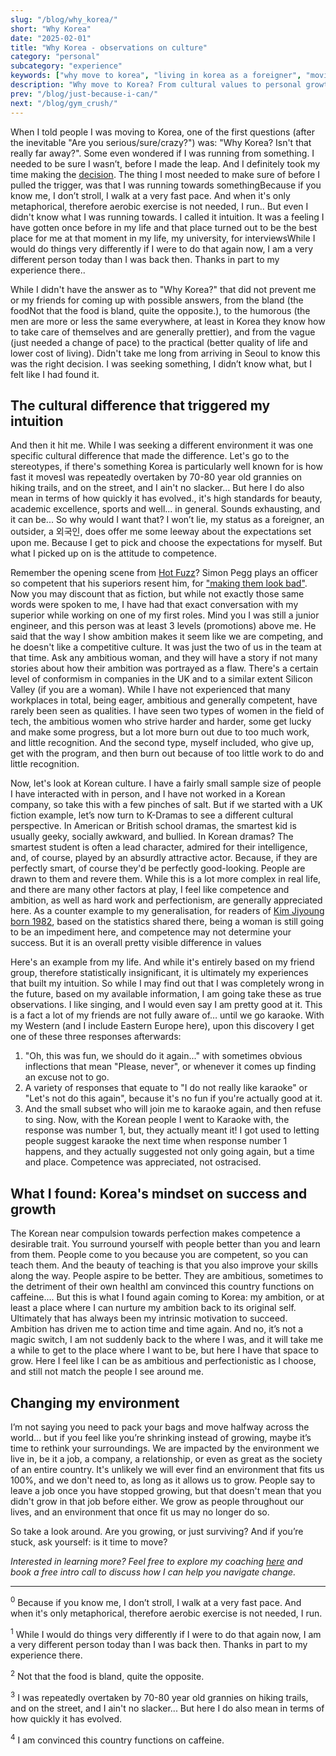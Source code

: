 ```yaml
---
slug: "/blog/why_korea/"
short: "Why Korea"
date: "2025-02-01"
title: "Why Korea - observations on culture"
category: "personal"
subcategory: "experience"
keywords: ["why move to korea", "living in korea as a foreigner", "moving to korea from the UK", "Romanian in korea", "korean cultural differences", "cultural differences in korea", "expat life in korea", "expat life", "immigrant life in korea", "immigrant life", "why korea attracts expats", "korean perfectionism", "western vs korean culture", "korean attitude towards success", "korean attitude towards competence", "korean ambition vs western mindset", "moving to korea"]
description: "Why move to Korea? From cultural values to personal growth, I reflect on how Korea rekindled my ambition and why this country feels like home."
prev: "/blog/just-because-i-can/"
next: "/blog/gym_crush/"
---
```




When I told people I was moving to Korea, one of the first questions (after the inevitable "Are you serious/sure/crazy?") was: "Why Korea? Isn't that really far away?". Some even wondered if I was running from something. I needed to be sure I wasn’t, before I made the leap. And I definitely took my time making the [decision](/blog/decisions/). The thing I most needed to make sure of before I pulled the trigger, was that I was running towards something<Footnote presentation="0">Because if you know me, I don’t stroll, I walk at a very fast pace. And when it's only metaphorical, therefore aerobic exercise is not needed, I run.</Footnote>. But even I didn't know what I was running towards. I called it intuition. It was a feeling I have gotten once before in my life and that place turned out to be the best place for me at that moment in my life, my university, for interviews<Footnote presentation="1">While I would do things very differently if I were to do that again now, I am a very different person today than I was back then. Thanks in part to my experience there.</Footnote>.

While I didn't have the answer as to "Why Korea?" that did not prevent me or my friends for coming up with possible answers, from the bland (the food<Footnote presentation="2">Not that the food is bland, quite the opposite.</Footnote>), to the humorous (the men are more or less the same everywhere, at least in Korea they know how to take care of themselves and are generally prettier), and from the vague (just needed a change of pace) to the practical (better quality of life and lower cost of living). Didn't take me long from arriving in Seoul to know this was the right decision. I was seeking something, I didn’t know what, but I felt like I had found it. 

## The cultural difference that triggered my intuition

And then it hit me. While I was seeking a different environment it was one specific cultural difference that made the difference. Let's go to the stereotypes, if there's something Korea is particularly well known for is how fast it moves<Footnote presentation="3">I was repeatedly overtaken by 70-80 year old grannies on hiking trails, and on the street, and I ain't no slacker... But here I do also mean in terms of how quickly it has evolved.</Footnote>, it's high standards for beauty, academic excellence, sports and well... in general. Sounds exhausting, and it can be... So why would I want that? I won’t lie, my status as a foreigner, an outsider, a 외국인, does offer me some leeway about the expectations set upon me. Because I get to pick and choose the expectations for myself. But what I picked up on is the attitude to competence. 

Remember the opening scene from [Hot Fuzz](https://www.imdb.com/title/tt0425112/)? Simon Pegg plays an officer so competent that his superiors resent him, for ["making them look bad"](https://www.youtube.com/shorts/Y9YtTLVqxXM). Now you may discount that as fiction, but while not exactly those same words were spoken to me, I have had that exact conversation with my superior while working on one of my first roles. Mind you I was still a junior engineer, and this person was at least 3 levels (promotions) above me. He said that the way I show ambition makes it seem like we are competing, and he doesn't like a competitive culture. It was just the two of us in the team at that time. Ask any ambitious woman, and they will have a story if not many stories about how their ambition was portrayed as a flaw. There's a certain level of conformism in companies in the UK and to a similar extent Silicon Valley (if you are a woman). While I have not experienced that many workplaces in total, being eager, ambitious and generally competent, have rarely been seen as qualities. I have seen two types of women in the field of tech, the ambitious women who strive harder and harder, some get lucky and make some progress, but a lot more burn out due to too much work, and little recognition. And the second type, myself included, who give up, get with the program, and then burn out because of too little work to do and little recognition. 

Now, let's look at Korean culture. I have a fairly small sample size of people I have interacted with in person, and I have not worked in a Korean company, so take this with a few pinches of salt. But if we started with a UK fiction example, let’s now turn to K-Dramas to see a different cultural perspective. In American or British school dramas, the smartest kid is usually geeky, socially awkward, and bullied. In Korean dramas? The smartest student is often a lead character, admired for their intelligence, and, of course, played by an absurdly attractive actor. Because, if they are perfectly smart, of course they'd be perfectly good-looking. People are drawn to them and revere them. While this is a lot more complex in real life, and there are many other factors at play, I feel like competence and ambition, as well as hard work and perfectionism, are generally appreciated here. As a counter example to my generalisation, for readers of [Kim Jiyoung born 1982](https://www.goodreads.com/book/show/46041199-kim-jiyoung-born-1982), based on the statistics shared there, being a woman is still going to be an impediment here, and competence may not determine your success. But it is an overall pretty visible difference in values 

Here's an example from my life. And while it's entirely based on my friend group, therefore statistically insignificant, it is ultimately my experiences that built my intuition. So while I may find out that I was completely wrong in the future, based on my available information, I am going take these as true observations. I like singing, and I would even say I am pretty good at it. This is a fact a lot of my friends are not fully aware of… until we go karaoke. With my Western (and I include Eastern Europe here), upon this discovery I get one of these three responses afterwards: 
1. "Oh, this was fun, we should do it again..." with sometimes obvious inflections that mean "Please, never", or whenever it comes up finding an excuse not to go. 
2. A variety of responses that equate to "I do not really like karaoke" or "Let's not do this again", because it's no fun if you're actually good at it. 
3. And the small subset who will join me to karaoke again, and then refuse to sing.
Now, with the Korean people I went to Karaoke with, the response was number 1, but, they actually meant it! I got used to letting people suggest karaoke the next time when response number 1 happens, and they actually suggested not only going again, but a time and place. Competence was appreciated, not ostracised.

## What I found: Korea's mindset on success and growth

The Korean near compulsion towards perfection makes competence a desirable trait. You surround yourself with people better than you and learn from them. People come to you because you are competent, so you can teach them. And the beauty of teaching is that you also improve your skills along the way. People aspire to be better. They are ambitious, sometimes to the detriment of their own health<Footnote presentation="4">I am convinced this country functions on caffeine.</Footnote>... But this is what I found again coming to Korea: my ambition, or at least a place where I can nurture my ambition back to its original self. Ultimately that has always been my intrinsic motivation to succeed. Ambition has driven me to action time and time again. And no, it’s not a magic switch, I am not suddenly back to the where I was, and it will take me a while to get to the place where I want to be, but here I have that space to grow. Here I feel like I can be as ambitious and perfectionistic as I choose, and still not match the people I see around me.

## Changing my environment

I’m not saying you need to pack your bags and move halfway across the world… but if you feel like you’re shrinking instead of growing, maybe it’s time to rethink your surroundings. We are impacted by the environment we live in, be it a job, a company, a relationship, or even as great as the society of an entire country. It's unlikely we will ever find an environment that fits us 100%, and we don't need to, as long as it allows us to grow. People say to leave a job once you have stopped growing, but that doesn't mean that you didn't grow in that job before either. We grow as people throughout our lives, and an environment that once fit us may no longer do so.

So take a look around. Are you growing, or just surviving? And if you’re stuck, ask yourself: is it time to move?

_Interested in learning more? Feel free to explore my coaching [here](/coaching/) and book a free intro call to discuss how I can help you navigate change._


---

<sup>0</sup> Because if you know me, I don’t stroll, I walk at a very fast pace. And when it's only metaphorical, therefore aerobic exercise is not needed, I run.

<sup>1</sup> While I would do things very differently if I were to do that again now, I am a very different person today than I was back then. Thanks in part to my experience there.

<sup>2</sup> Not that the food is bland, quite the opposite.

<sup>3</sup> I was repeatedly overtaken by 70-80 year old grannies on hiking trails, and on the street, and I ain't no slacker... But here I do also mean in terms of how quickly it has evolved.

<sup>4</sup> I am convinced this country functions on caffeine.